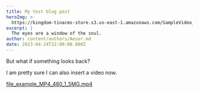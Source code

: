 ```yaml
---
title: My test blog post
heroImg: >-
  https://kingdom-tinacms-store.s3.us-east-1.amazonaws.com/SampleVideo_1280x720_1mb.mp4
excerpt: |
  The eyes are a window of the soul.
author: content/authors/Aesor.md
date: 2023-04-24T22:00:00.000Z
---
```


But what if something looks back?

I am pretty sure I can also insert a video now.

[file\_example\_MP4\_480\_1\_5MG.mp4](https://kingdom-tinacms-store.s3.us-east-1.amazonaws.com/file_example_MP4_480_1_5MG.mp4 "file_example_MP4_480_1_5MG.mp4")
